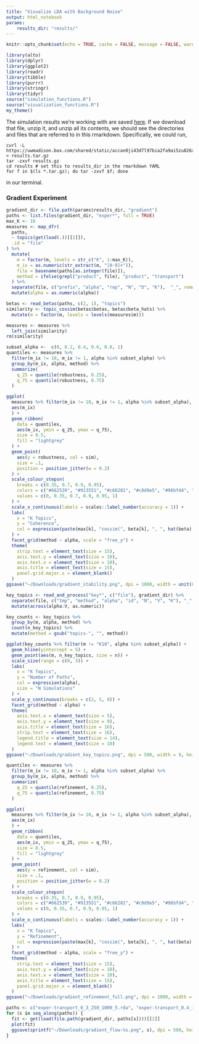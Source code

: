 ```yaml
---
title: "Visualize LDA with Background Noise"
output: html_notebook
params:
    results_dir: "results/"
---
```


```r
knitr::opts_chunk$set(echo = TRUE, cache = FALSE, message = FALSE, warning = FALSE, fig.width = 5, fig.height = 2)
```

```r
library(alto)
library(dplyr)
library(ggplot2)
library(readr)
library(tibble)
library(purrr)
library(stringr)
library(tidyr)
source("simulation_functions.R")
source("visualization_functions.R")
my_theme()
```

The simulation results we're working with are saved
[here](https://uwmadison.box.com/shared/static/accan0ji43d7l97bia2fa9ai5zu826xm.gz).
If we download that file, unzip it, and unzip all its contents, we should see
the directories and files that are referred to in this rmarkdown. Specifically,
we could run,
```
curl -L https://uwmadison.box.com/shared/static/accan0ji43d7l97bia2fa9ai5zu826xm.gz > results.tar.gz
tar -zxvf results.gz
cd results # set this to results_dir in the rmarkdown YAML
for f in $(ls *.tar.gz); do tar -zxvf $f; done
```
in our terminal.

### Gradient Experiment

```r
gradient_dir <- file.path(params$results_dir, "gradient")
paths <- list.files(gradient_dir, "exper*", full = TRUE)
max_K <- 10
measures <- map_dfr(
  paths,
  ~ topics(get(load(.))[[2]]),
  .id = "file"
) %>%
  mutate(
    m = factor(m, levels = str_c("K", 1:max_K)),
    m_ix = as.numeric(str_extract(m, "[0-9]+")),
    file = basename(paths[as.integer(file)]),
    method = ifelse(grepl("product", file), "product", "transport")
  ) %>%
  separate(file, c("prefix", "alpha", "rep", "N", "D", "K"),  "_", remove = FALSE) %>%
  mutate(alpha = as.numeric(alpha))

betas <- read_betas(paths, c(2, 1), "topics")
similarity <- topic_cossim(betas$betas, betas$beta_hats) %>%
  mutate(m = factor(m, levels = levels(measures$m)))

measures <- measures %>%
  left_join(similarity)
rm(similarity)
```


```r
subset_alpha <-  c(0, 0.2, 0.4, 0.6, 0.8, 1)
quantiles <- measures %>% 
  filter(m_ix != 10, m_ix != 1, alpha %in% subset_alpha) %>%
  group_by(m_ix, alpha, method) %>%
  summarize(
    q_25 = quantile(robustness, 0.25),
    q_75 = quantile(robustness, 0.75)
  )
```

```r
ggplot(
  measures %>% filter(m_ix != 10, m_ix != 1, alpha %in% subset_alpha),
  aes(m_ix)
  ) +
  geom_ribbon(
    data = quantiles, 
    aes(m_ix, ymin = q_25, ymax = q_75),
    size = 0.5,
    fill = "lightgrey"
  ) +
  geom_point(
    aes(y = robustness, col = sim),
    size = .1,
    position = position_jitter(w = 0.2)
  ) +
  scale_colour_stepsn(
    breaks = c(0.35, 0.7, 0.9, 0.95),
    colors = c("#662539", "#913551", "#c66281", "#c0d9e5", "#96bfd4", "#478bae"),
    values = c(0, 0.35, 0.7, 0.9, 0.95, 1)
  ) +
  scale_x_continuous(labels = scales::label_number(accuracy = 1)) +
  labs(
    x = "K Topics", 
    y = "Coherence",
    col = expression(paste(max[k], "cossim(", beta[k], ", ", hat(beta), ")"))
  ) +
  facet_grid(method ~ alpha, scale = "free_y") +
  theme(
    strip.text = element_text(size = 15),
    axis.text.y = element_text(size = 10),
    axis.text.x = element_text(size = 10),
    axis.title = element_text(size = 15),
    panel.grid.major.x = element_blank()
  )
ggsave("~/Downloads/gradient_stability.png", dpi = 1000, width = unit(8.5, "in"), height = unit(4, "in"))
```


```r
key_topics <- read_and_process("key*", c("file"), gradient_dir) %>%
  separate(file, c("tmp", "method", "alpha", "id", "N", "V", "K"), "_", remove = FALSE) %>%
  mutate(across(alpha:V, as.numeric))
```

```r
key_counts <- key_topics %>%
  group_by(m, alpha, method) %>%
  count(n_key_topics) %>%
  mutate(method = gsub("topics-", "", method))
```

```r
ggplot(key_counts %>% filter(m != "K10", alpha %in% subset_alpha)) +
  geom_hline(yintercept = 5) +
  geom_point(aes(m, n_key_topics, size = n)) +
  scale_size(range = c(0, 3)) +
  labs(
    x = "K Topics", 
    y = "Number of Paths", 
    col = expression(alpha),
    size = "N Simulations"
  ) +
  scale_y_continuous(breaks = c(2, 5, 8)) +
  facet_grid(method ~ alpha) +
  theme(
    axis.text.x = element_text(size = 5),
    axis.text.y = element_text(size = 9),
    axis.title = element_text(size = 16),
    strip.text = element_text(size = 16),
    legend.title = element_text(size = 14),
    legend.text = element_text(size = 10)
  )
ggsave("~/Downloads/gradient_key_topics.png", dpi = 500, width = 9, height = 3.5)
```
```r
quantiles <- measures %>% 
  filter(m_ix != 10, m_ix != 1, alpha %in% subset_alpha) %>%
  group_by(m_ix, alpha, method) %>%
  summarize(
    q_25 = quantile(refinement, 0.25),
    q_75 = quantile(refinement, 0.75)
  )
```


```r
ggplot(
  measures %>% filter(m_ix != 10, m_ix != 1, alpha %in% subset_alpha),
  aes(m_ix)
  ) +
  geom_ribbon(
    data = quantiles, 
    aes(m_ix, ymin = q_25, ymax = q_75),
    size = 0.5,
    fill = "lightgrey"
  ) +
  geom_point(
    aes(y = refinement, col = sim),
    size = .1,
    position = position_jitter(w = 0.2)
  ) +
  scale_colour_stepsn(
    breaks = c(0.35, 0.7, 0.9, 0.95),
    colors = c("#662539", "#913551", "#c66281", "#c0d9e5", "#96bfd4", "#478bae"),
    values = c(0, 0.35, 0.7, 0.9, 0.95, 1)
  ) +
  scale_x_continuous(labels = scales::label_number(accuracy = 1)) +
  labs(
    x = "K Topics", 
    y = "Refinement",
    col = expression(paste(max[k], "cossim(", beta[k], ", ", hat(beta), ")"))
  ) +
  facet_grid(method ~ alpha, scale = "free_y") +
  theme(
    strip.text = element_text(size = 15),
    axis.text.y = element_text(size = 10),
    axis.text.x = element_text(size = 10),
    axis.title = element_text(size = 15),
    panel.grid.major.x = element_blank()
  )
ggsave("~/Downloads/gradient_refinement_full.png", dpi = 1000, width = unit(8.5, "in"), height = unit(4, "in"))
```

```r
paths <- c("exper-transport_0_3_250_1000_5.rda", "exper-transport_0.4_1_250_1000_5.rda", "exper-transport_0.6_10_250_1000_5.rda", "exper-transport_1_1_250_1000_5.rda")
for (s in seq_along(paths)) {
  fit <- get(load(file.path(gradient_dir, paths[s])))[[2]]
  plot(fit)
  ggsave(sprintf("~/Downloads/gradient_flow-%s.png", s), dpi = 500, height = 3, width = 5)
}
```

